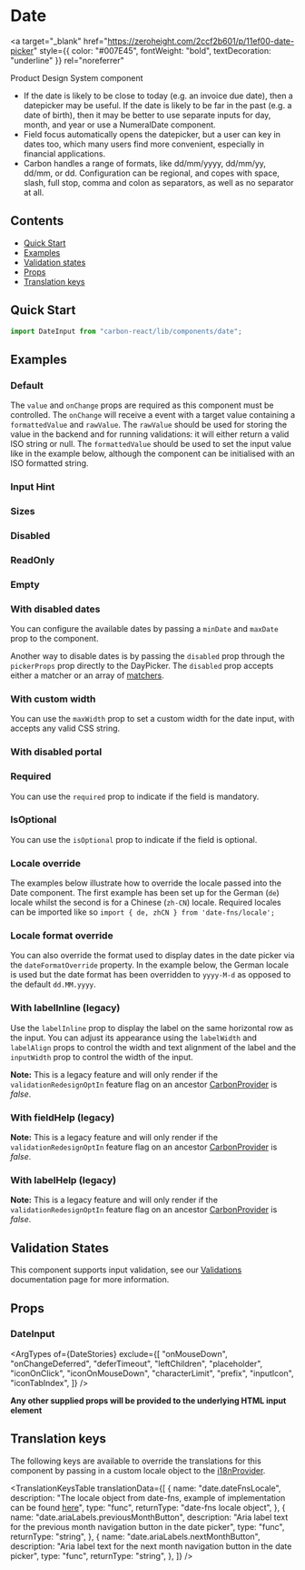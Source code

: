 

<Meta of={DateStories} />

# Date

<a
  target="_blank"
  href="https://zeroheight.com/2ccf2b601/p/11ef00-date-picker"
  style={{ color: "#007E45", fontWeight: "bold", textDecoration: "underline" }}
  rel="noreferrer"
>
  Product Design System component
</a>

- If the date is likely to be close to today (e.g. an invoice due date), then a datepicker may be useful. If the date is likely to be far in the past (e.g. a date of birth), then it may be better to use separate inputs for day, month, and year or use a NumeralDate component.
- Field focus automatically opens the datepicker, but a user can key in dates too, which many users find more convenient, especially in financial applications.
- Carbon handles a range of formats, like dd/mm/yyyy, dd/mm/yy, dd/mm, or dd. Configuration can be regional, and copes with space, slash, full stop, comma and colon as separators, as well as no separator at all.

## Contents

- [Quick Start](#quick-start)
- [Examples](#examples)
- [Validation states](#validation-states)
- [Props](#props)
- [Translation keys](#translation-keys)

## Quick Start

```javascript
import DateInput from "carbon-react/lib/components/date";
```

## Examples

### Default

The `value` and `onChange` props are required as this component must be controlled. The `onChange` will receive a event
with a target value containing a `formattedValue` and `rawValue`. The `rawValue` should be used for storing the value
in the backend and for running validations: it will either return a valid ISO string or null. The `formattedValue` should
be used to set the input value like in the example below, although the component can be initialised with an ISO formatted string.

<Canvas of={DateStories.Default} />

### Input Hint

<Canvas of={DateStories.InputHint} />

### Sizes

<Canvas of={DateStories.Sizes} />

### Disabled

<Canvas of={DateStories.Disabled} />

### ReadOnly

<Canvas of={DateStories.ReadOnly} />

### Empty

<Canvas of={DateStories.Empty} />

### With disabled dates

You can configure the available dates by passing a `minDate` and `maxDate` prop to the component.

<Canvas of={DateStories.DisabledDates} />

Another way to disable dates is by passing the `disabled` prop through the `pickerProps` prop directly to the DayPicker. The `disabled` prop accepts either a matcher or an array of [matchers](https://daypicker.dev/api/type-aliases/Matcher#example).

<Canvas of={DateStories.DisabledDatesUsingPickerProps} />

### With custom width

You can use the `maxWidth` prop to set a custom width for the date input, with accepts any valid CSS string.

<Canvas of={DateStories.WithCustomWidth} />

### With disabled portal

<Canvas of={DateStories.WithDisabledPortal} />

### Required

You can use the `required` prop to indicate if the field is mandatory.

<Canvas of={DateStories.Required} />

### IsOptional

You can use the `isOptional` prop to indicate if the field is optional.

<Canvas of={DateStories.IsOptional} />

### Locale override

The examples below illustrate how to override the locale passed into the Date component. The first example has been set up for
the German (`de`) locale whilst the second is for a Chinese (`zh-CN`) locale. Required locales can be imported like so `import { de, zhCN } from 'date-fns/locale';`

<Canvas of={DateStories.LocaleOverrideExampleImplementation} />

### Locale format override

You can also override the format used to display dates in the date picker via the `dateFormatOverride` property. In the example below, the German locale is used
but the date format has been overridden to `yyyy-M-d` as opposed to the default `dd.MM.yyyy`.

<Canvas of={DateStories.LocaleFormatOverrideExampleImplementation} />

### With labelInline (legacy)

Use the `labelInline` prop to display the label on the same horizontal row as the input. You can adjust its appearance using the `labelWidth` and
`labelAlign` props to control the width and text alignment of the label and the `inputWidth` prop to control the width of the input.

**Note:** This is a legacy feature and will only render if the `validationRedesignOptIn` feature flag on an ancestor [CarbonProvider](../?path=/docs/carbon-provider--docs) is *false*.

<Canvas of={DateStories.WithLabelInline} />

### With fieldHelp (legacy)

**Note:** This is a legacy feature and will only render if the `validationRedesignOptIn` feature flag on an ancestor [CarbonProvider](../?path=/docs/carbon-provider--docs) is *false*.

<Canvas of={DateStories.WithFieldHelp} />

### With labelHelp (legacy)

**Note:** This is a legacy feature and will only render if the `validationRedesignOptIn` feature flag on an ancestor [CarbonProvider](../?path=/docs/carbon-provider--docs) is *false*.

<Canvas of={DateStories.WithLabelHelp} />

## Validation States

This component supports input validation, see our [Validations](../?path=/docs/documentation-validations--docs) documentation page for more information.

## Props

### DateInput

<ArgTypes
  of={DateStories}
  exclude={[
    "onMouseDown",
    "onChangeDeferred",
    "deferTimeout",
    "leftChildren",
    "placeholder",
    "iconOnClick",
    "iconOnMouseDown",
    "characterLimit",
    "prefix",
    "inputIcon",
    "iconTabIndex",
  ]}
/>

**Any other supplied props will be provided to the underlying HTML input element**

## Translation keys

The following keys are available to override the translations for this component by passing in a custom locale object to the
[i18nProvider](../?path=/docs/documentation-i18n--docs).

<TranslationKeysTable
  translationData={[
    {
      name: "date.dateFnsLocale",
      description:
        "The locale object from date-fns, example of implementation can be found [here](#locale-override)",
      type: "func",
      returnType: "date-fns locale object",
    },
    {
      name: "date.ariaLabels.previousMonthButton",
      description:
        "Aria label text for the previous month navigation button in the date picker",
      type: "func",
      returnType: "string",
    },
    {
      name: "date.ariaLabels.nextMonthButton",
      description:
        "Aria label text for the next month navigation button in the date picker",
      type: "func",
      returnType: "string",
    },
  ]}
/>
